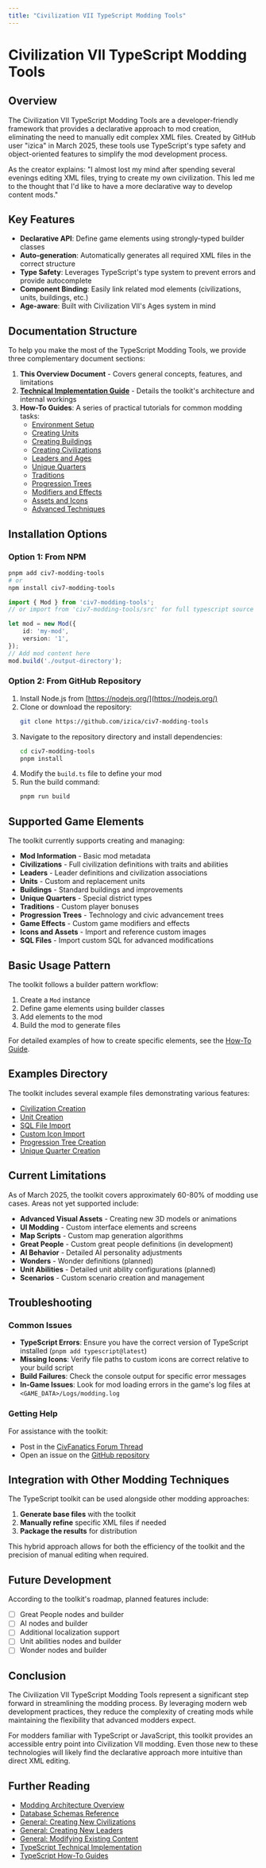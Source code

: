 ```yaml
---
title: "Civilization VII TypeScript Modding Tools"
---
```


# Civilization VII TypeScript Modding Tools

## Overview

The Civilization VII TypeScript Modding Tools are a developer-friendly framework that provides a declarative approach to mod creation, eliminating the need to manually edit complex XML files. Created by GitHub user "izica" in March 2025, these tools use TypeScript's type safety and object-oriented features to simplify the mod development process.

As the creator explains: "I almost lost my mind after spending several evenings editing XML files, trying to create my own civilization. This led me to the thought that I'd like to have a more declarative way to develop content mods."

## Key Features

- **Declarative API**: Define game elements using strongly-typed builder classes
- **Auto-generation**: Automatically generates all required XML files in the correct structure
- **Type Safety**: Leverages TypeScript's type system to prevent errors and provide autocomplete
- **Component Binding**: Easily link related mod elements (civilizations, units, buildings, etc.)
- **Age-aware**: Built with Civilization VII's Ages system in mind

## Documentation Structure

To help you make the most of the TypeScript Modding Tools, we provide three complementary document sections:

1. **This Overview Document** - Covers general concepts, features, and limitations
2. **[Technical Implementation Guide](/community/guides/typescript/typescript-technical)** - Details the toolkit's architecture and internal workings
3. **How-To Guides**: A series of practical tutorials for common modding tasks:
   - [Environment Setup](/community/guides/typescript/howto/environment-setup)
   - [Creating Units](/community/guides/typescript/howto/creating-units)
   - [Creating Buildings](/community/guides/typescript/howto/creating-buildings)
   - [Creating Civilizations](/community/guides/typescript/howto/creating-civilizations)
   - [Leaders and Ages](/community/guides/typescript/howto/leaders-and-ages)
   - [Unique Quarters](/community/guides/typescript/howto/unique-quarters)
   - [Traditions](/community/guides/typescript/howto/traditions)
   - [Progression Trees](/community/guides/typescript/howto/progression-trees)
   - [Modifiers and Effects](/community/guides/typescript/howto/modifiers-and-effects)
   - [Assets and Icons](/community/guides/typescript/howto/assets-and-icons)
   - [Advanced Techniques](/community/guides/typescript/howto/advanced-techniques)

## Installation Options

### Option 1: From NPM

```bash
pnpm add civ7-modding-tools
# or
npm install civ7-modding-tools
```

```typescript
import { Mod } from 'civ7-modding-tools';
// or import from 'civ7-modding-tools/src' for full typescript source

let mod = new Mod({
    id: 'my-mod',
    version: '1',
});
// Add mod content here
mod.build('./output-directory');
```

### Option 2: From GitHub Repository

1. Install Node.js from [https://nodejs.org/](https://nodejs.org/)
2. Clone or download the repository:
   ```bash
   git clone https://github.com/izica/civ7-modding-tools
   ```
3. Navigate to the repository directory and install dependencies:
   ```bash
   cd civ7-modding-tools
   pnpm install
   ```
4. Modify the `build.ts` file to define your mod
5. Run the build command:
   ```bash
   pnpm run build
   ```

## Supported Game Elements

The toolkit currently supports creating and managing:

- **Mod Information** - Basic mod metadata
- **Civilizations** - Full civilization definitions with traits and abilities
- **Leaders** - Leader definitions and civilization associations
- **Units** - Custom and replacement units
- **Buildings** - Standard buildings and improvements
- **Unique Quarters** - Special district types
- **Traditions** - Custom player bonuses
- **Progression Trees** - Technology and civic advancement trees
- **Game Effects** - Custom game modifiers and effects
- **Icons and Assets** - Import and reference custom images
- **SQL Files** - Import custom SQL for advanced modifications

## Basic Usage Pattern

The toolkit follows a builder pattern workflow:

1. Create a `Mod` instance
2. Define game elements using builder classes
3. Add elements to the mod
4. Build the mod to generate files

For detailed examples of how to create specific elements, see the [How-To Guide](/community/guides/typescript/howto/index).

## Examples Directory

The toolkit includes several example files demonstrating various features:

- [Civilization Creation](https://github.com/izica/civ7-modding-tools/blob/main/examples/civilization.ts)
- [Unit Creation](https://github.com/izica/civ7-modding-tools/blob/main/examples/unit.ts) 
- [SQL File Import](https://github.com/izica/civ7-modding-tools/blob/main/examples/import-sql-file.ts)
- [Custom Icon Import](https://github.com/izica/civ7-modding-tools/blob/main/examples/import-custom-icon.ts)
- [Progression Tree Creation](https://github.com/izica/civ7-modding-tools/blob/main/examples/progression-tree.ts)
- [Unique Quarter Creation](https://github.com/izica/civ7-modding-tools/blob/main/examples/unique-quarter.ts)

## Current Limitations

As of March 2025, the toolkit covers approximately 60-80% of modding use cases. Areas not yet supported include:

- **Advanced Visual Assets** - Creating new 3D models or animations
- **UI Modding** - Custom interface elements and screens
- **Map Scripts** - Custom map generation algorithms
- **Great People** - Custom great people definitions (in development)
- **AI Behavior** - Detailed AI personality adjustments
- **Wonders** - Wonder definitions (planned)
- **Unit Abilities** - Detailed unit ability configurations (planned)
- **Scenarios** - Custom scenario creation and management

## Troubleshooting

### Common Issues

- **TypeScript Errors**: Ensure you have the correct version of TypeScript installed (`pnpm add typescript@latest`)
- **Missing Icons**: Verify file paths to custom icons are correct relative to your build script
- **Build Failures**: Check the console output for specific error messages
- **In-Game Issues**: Look for mod loading errors in the game's log files at `<GAME_DATA>/Logs/modding.log`

### Getting Help

For assistance with the toolkit:
- Post in the [CivFanatics Forum Thread](https://forums.civfanatics.com/threads/modding-tools-framework-written-on-typescript.696255/)
- Open an issue on the [GitHub repository](https://github.com/izica/civ7-modding-tools)

## Integration with Other Modding Techniques

The TypeScript toolkit can be used alongside other modding approaches:

1. **Generate base files** with the toolkit
2. **Manually refine** specific XML files if needed
3. **Package the results** for distribution

This hybrid approach allows for both the efficiency of the toolkit and the precision of manual editing when required.

## Future Development

According to the toolkit's roadmap, planned features include:

- [ ] Great People nodes and builder
- [ ] AI nodes and builder
- [ ] Additional localization support
- [ ] Unit abilities nodes and builder
- [ ] Wonder nodes and builder

## Conclusion

The Civilization VII TypeScript Modding Tools represent a significant step forward in streamlining the modding process. By leveraging modern web development practices, they reduce the complexity of creating mods while maintaining the flexibility that advanced modders expect.

For modders familiar with TypeScript or JavaScript, this toolkit provides an accessible entry point into Civilization VII modding. Even those new to these technologies will likely find the declarative approach more intuitive than direct XML editing.

## Further Reading

- [Modding Architecture Overview](/community/guides/modding-architecture)
- [Database Schemas Reference](/community/guides/database-schemas)
- [General: Creating New Civilizations](/community/guides/general-creating-civilizations)
- [General: Creating New Leaders](/community/guides/general-creating-leaders)
- [General: Modifying Existing Content](/community/guides/general-modifying-content)
- [TypeScript Technical Implementation](/community/guides/typescript/typescript-technical)
- [TypeScript How-To Guides](/community/guides/typescript/howto/index) 